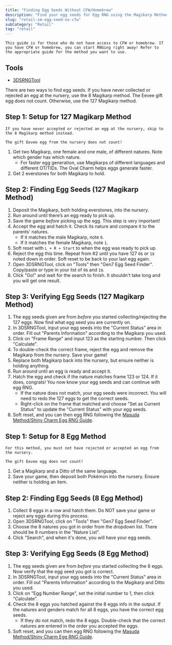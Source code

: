 ```yaml
---
title: "Finding Egg Seeds Without CFW/Homebrew"
description: "Find your egg seeds for Egg RNG using the Magikarp Method"
slug: "retail-sm-egg-seed-no-cfw"
subCategory: "Retail"
tag: "retail"
---
```


```
This guide is for those who do not have access to CFW or homebrew. If you have CFW or homebrew, you can start RNGing right away! Refer to the appropriate guide for the method you want to use.
```

## Tools

- [3DSRNGTool](https://github.com/wwwwwwzx/3DSRNGTool/releases)

There are two ways to find egg seeds. If you have never collected or rejected an egg at the nursery, use the 8 Magikarp method. The Eevee gift egg does not count. Otherwise, use the 127 Magikarp method.

## Step 1: Setup for 127 Magikarp Method

```
If you have never accepted or rejected an egg at the nursery, skip to the 8 Magikarp method instead.

The gift Eevee egg from the nursery does not count!
```

1. Get two Magikarp, one female and one male, of different natures. Note which gender has which nature.
   - For faster egg generation, use Magikarps of different languages and different OT/TIDs. The Oval Charm helps eggs generate faster.
2. Get 2 everstones for both Magikarp to hold.

## Step 2: Finding Egg Seeds (127 Magikarp Method)

1. Deposit the Magikarp, both holding everstones, into the nursery.
2. Run around until there’s an egg ready to pick up.
3. Save the game _before_ picking up the egg. This step is very important!
4. Accept the egg and hatch it. Check its nature and compare it to the parents' natures.
   - If it matches the male Magikarp, note `0`.
   - If it matches the female Magikarp, note `1`.
5. Soft reset with `L + R + Start` to when the egg was ready to pick up.
6. Reject the egg this time. Repeat from #2 until you have 127 `0`s or `1`s noted down in order. Soft reset to be back to your last egg again.
7. Open 3DSRNGTool, click on "Tools" then "Gen7 Egg Seed Finder". Copy/paste or type in your list of `0`s and `1`s.
8. Click "Go!" and wait for the search to finish. It shouldn't take long and you will get one result.

## Step 3: Verifying Egg Seeds (127 Magikarp Method)

1. The egg seeds given are from _before_ you started collecting/rejecting the 127 eggs. Now find what egg seed you are currently on.
2. In 3DSRNGTool, input your egg seeds into the "Current Status" area in order. Fill out "Parents Information" according to the Magikarp you used.
3. Click on "Frame Range" and input 123 as the starting number. Then click "Calculate".
4. To double-check the correct frame, reject the egg and remove the Magikarp from the nursery. Save your game!
5. Replace both Magikarp back into the nursery, but ensure neither is holding anything.
6. Run around until an egg is ready and accept it.
7. Hatch the egg and check if the nature matches frame 123 or 124. If it does, congrats! You now know your egg seeds and can continue with egg RNG.
   - If the nature does not match, your egg seeds were incorrect. You will need to redo the 127 eggs to get the correct seeds.
   - Right-click on the frame that matched and choose "Set as Current Status" to update the "Current Status" with your egg seeds.
8. Soft reset, and you can then egg RNG following the [Masuda Method/Shiny Charm Egg RNG Guide](https://www.pokemonrng.com/retail-sm-egg-mmsc).

## Step 1: Setup for 8 Egg Method

```
For this method, you must not have rejected or accepted an egg from the nursery.

The gift Eevee egg does not count!
```

1. Get a Magikarp and a Ditto of the same language.
2. Save your game, then deposit both Pokémon into the nursery. Ensure neither is holding an item.

## Step 2: Finding Egg Seeds (8 Egg Method)

1. Collect 8 eggs in a row and hatch them. Do NOT save your game or reject any eggs during this process.
2. Open 3DSRNGTool, click on "Tools" then "Gen7 Egg Seed Finder".
3. Choose the 8 natures you got in order from the dropdown list. There should be 8 numbers in the "Nature List".
4. Click "Search", and when it's done, you will have your egg seeds.

## Step 3: Verifying Egg Seeds (8 Egg Method)

1. The egg seeds given are from _before_ you started collecting the 8 eggs. Now verify that the egg seed you got is correct.
2. In 3DSRNGTool, input your egg seeds into the "Current Status" area in order. Fill out "Parents Information" according to the Magikarp and Ditto you used.
3. Click on "Egg Number Range", set the initial number to 1, then click "Calculate".
4. Check the 8 eggs you hatched against the 8 eggs info in the output. If the natures and genders match for all 8 eggs, you have the correct egg seeds.
   - If they do not match, redo the 8 eggs. Double-check that the correct natures are entered in the order you accepted the eggs.
5. Soft reset, and you can then egg RNG following the [Masuda Method/Shiny Charm Egg RNG Guide](https://www.pokemonrng.com/retail-sm-egg-mmsc).

